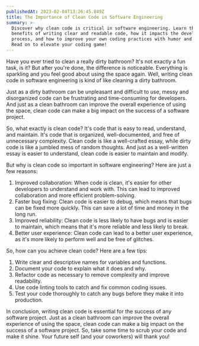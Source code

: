 ```yaml
---
publishedAt: 2023-02-04T13:26:45.849Z
title: The Importance of Clean Code in Software Engineering
summary: >-
  Discover why clean code is critical in software engineering. Learn the
  benefits of writing clear and readable code, how it impacts the development
  process, and how to improve your own coding practices with humor and ease.
  Read on to elevate your coding game!
---
```


Have you ever tried to clean a really dirty bathroom? It's not exactly a fun task, is it? But after you're done, the difference is noticeable. Everything is sparkling and you feel good about using the space again. Well, writing clean code in software engineering is kind of like cleaning a dirty bathroom.

Just as a dirty bathroom can be unpleasant and difficult to use, messy and disorganized code can be frustrating and time-consuming for developers. And just as a clean bathroom can improve the overall experience of using the space, clean code can make a big impact on the success of a software project.

So, what exactly is clean code? It's code that is easy to read, understand, and maintain. It's code that is organized, well-documented, and free of unnecessary complexity. Clean code is like a well-crafted essay, while dirty code is like a jumbled mess of random thoughts. And just as a well-written essay is easier to understand, clean code is easier to maintain and modify.

But why is clean code so important in software engineering? Here are just a few reasons:

1. Improved collaboration: When code is clean, it's easier for other developers to understand and work with. This can lead to improved collaboration and more efficient problem-solving.
2. Faster bug fixing: Clean code is easier to debug, which means that bugs can be fixed more quickly. This can save a lot of time and money in the long run.
3. Improved reliability: Clean code is less likely to have bugs and is easier to maintain, which means that it's more reliable and less likely to break.
4. Better user experience: Clean code can lead to a better user experience, as it's more likely to perform well and be free of glitches.

So, how can you achieve clean code? Here are a few tips:

1. Write clear and descriptive names for variables and functions.
2. Document your code to explain what it does and why.
3. Refactor code as necessary to remove complexity and improve readability.
4. Use code linting tools to catch and fix common coding issues.
5. Test your code thoroughly to catch any bugs before they make it into production.

In conclusion, writing clean code is essential for the success of any software project. Just as a clean bathroom can improve the overall experience of using the space, clean code can make a big impact on the success of a software project. So, take some time to scrub your code and make it shine. Your future self (and your coworkers) will thank you!
